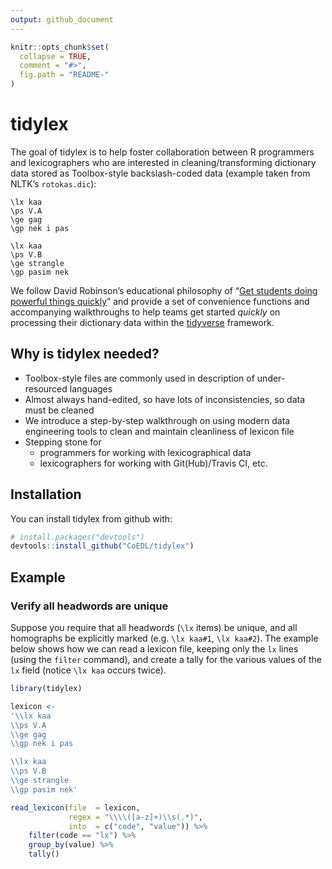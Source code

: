 ```yaml
---
output: github_document
---
```


<!-- README.md is generated from README.Rmd. Please edit that file -->

```r
knitr::opts_chunk$set(
  collapse = TRUE,
  comment = "#>",
  fig.path = "README-"
)
```

# tidylex

The goal of tidylex is to help foster collaboration between R programmers and lexicographers who are interested in cleaning/transforming dictionary data stored as Toolbox-style backslash-coded data (example taken from NLTK's `rotokas.dic`): 

```
\lx kaa
\ps V.A
\ge gag
\gp nek i pas

\lx kaa
\ps V.B
\ge strangle
\gp pasim nek
```

We follow David Robinson's educational philosophy of "<a href="http://varianceexplained.org/r/teach-tidyverse/#get-students-doing-powerful-things-quickly" target="_blank">Get students doing powerful things quickly</a>" and provide a set of convenience functions and accompanying walkthroughs to help teams get started *quickly* on processing their dictionary data within the [tidyverse](https://www.tidyverse.org/) framework.

## Why is tidylex needed?

- Toolbox-style files are commonly used in description of under-resourced languages
- Almost always hand-edited, so have lots of inconsistencies, so data must be cleaned
- We introduce a step-by-step walkthrough on using modern data engineering tools to clean and maintain cleanliness of lexicon file
- Stepping stone for
    - programmers for working with lexicographical data
    - lexicographers for working with Git(Hub)/Travis CI, etc.

## Installation

You can install tidylex from github with:

```r
# install.packages("devtools")
devtools::install_github("CoEDL/tidylex")
```

## Example

### Verify all headwords are unique

Suppose you require that all headwords (`\lx` items) be unique, and all homographs be explicitly marked (e.g. `\lx kaa#1`, `\lx kaa#2`). The example below shows how we can read a lexicon file, keeping only the `lx` lines (using the `filter` command), and create a tally for the various values of the `lx` field (notice `\lx kaa` occurs twice).

```r
library(tidylex)

lexicon <-
'\\lx kaa
\\ps V.A
\\ge gag
\\gp nek i pas

\\lx kaa
\\ps V.B
\\ge strangle
\\gp pasim nek'

read_lexicon(file  = lexicon,
             regex = "\\\\([a-z]+)\\s(.*)",
             into  = c("code", "value")) %>%
    filter(code == "lx") %>%
    group_by(value) %>% 
    tally()
    
   
```

